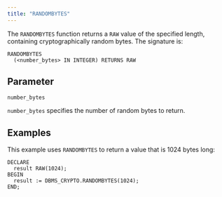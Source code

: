 ```yaml
---
title: "RANDOMBYTES"
---
```


The `RANDOMBYTES` function returns a `RAW` value of the specified length, containing cryptographically random bytes. The signature is:

```text
RANDOMBYTES
  (<number_bytes> IN INTEGER) RETURNS RAW
```

## Parameter

`number_bytes`

 `number_bytes` specifies the number of random bytes to return.

## Examples

This example uses `RANDOMBYTES` to return a value that is 1024 bytes long:

```text
DECLARE
  result RAW(1024);
BEGIN
  result := DBMS_CRYPTO.RANDOMBYTES(1024);
END;
```
